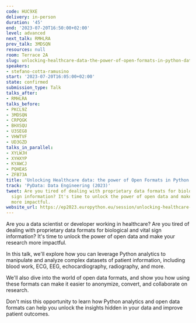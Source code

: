```yaml
---
code: HUC9XE
delivery: in-person
duration: '45'
end: '2023-07-20T16:50:00+02:00'
level: advanced
next_talk: RMHLRA
prev_talk: 3MDSQN
resources: null
room: Terrace 2A
slug: unlocking-healthcare-data-the-power-of-open-formats-in-python-data-science
speakers:
- stefano-cotta-ramusino
start: '2023-07-20T16:05:00+02:00'
state: confirmed
submission_type: Talk
talks_after:
- RMHLRA
talks_before:
- PKCL9Z
- 3MDSQN
- CRPQGK
- BHXSQU
- U3SEG8
- VHWTVF
- UD3GZD
talks_in_parallel:
- XYLWJH
- XYHXYP
- KYAWCJ
- PQHEAS
- ZFB73A
title: 'Unlocking Healthcare data: the power of Open Formats in Python Data Science'
track: 'PyData: Data Engineering (2023)'
tweet: Are you tired of dealing with proprietary data formats for biological and vital
  sign information? It's time to unlock the power of open data and make your research
  more impactful.
website_url: https://ep2023.europython.eu/session/unlocking-healthcare-data-the-power-of-open-formats-in-python-data-science
---
```


Are you a data scientist or developer working in healthcare? Are you tired of dealing with proprietary data formats for biological and vital sign information? It's time to unlock the power of open data and make your research more impactful.

In this talk, we'll explore how you can leverage Python analytics to manipulate and analyze complex datasets of patient information, including blood work, ECG, EEG, echocardiography, radiography, and more.

We'll also dive into the world of open data formats, and show you how using these formats can make it easier to anonymize, convert, and collaborate on research.

Don't miss this opportunity to learn how Python analytics and open data formats can help you unlock the insights hidden in your data and improve patient outcomes.